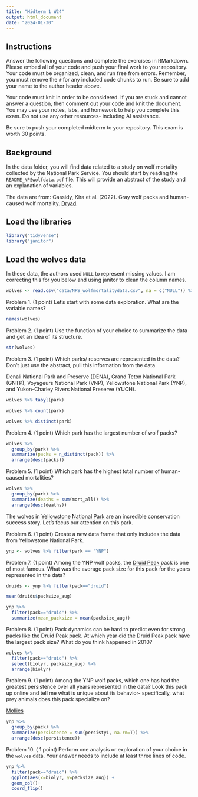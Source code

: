```yaml
---
title: "Midterm 1 W24"
output: html_document
date: "2024-01-30"
---
```


## Instructions
Answer the following questions and complete the exercises in RMarkdown. Please embed all of your code and push your final work to your repository. Your code must be organized, clean, and run free from errors. Remember, you must remove the `#` for any included code chunks to run. Be sure to add your name to the author header above. 

Your code must knit in order to be considered. If you are stuck and cannot answer a question, then comment out your code and knit the document. You may use your notes, labs, and homework to help you complete this exam. Do not use any other resources- including AI assistance.  

Be sure to push your completed midterm to your repository. This exam is worth 30 points.  

## Background
In the data folder, you will find data related to a study on wolf mortality collected by the National Park Service. You should start by reading the `README_NPSwolfdata.pdf` file. This will provide an abstract of the study and an explanation of variables.  

The data are from: Cassidy, Kira et al. (2022). Gray wolf packs and human-caused wolf mortality. [Dryad](https://doi.org/10.5061/dryad.mkkwh713f). 

## Load the libraries
```r
library("tidyverse")
library("janitor")
```

## Load the wolves data
In these data, the authors used `NULL` to represent missing values. I am correcting this for you below and using janitor to clean the column names.
```r
wolves <- read.csv("data/NPS_wolfmortalitydata.csv", na = c("NULL")) %>% clean_names()
```

Problem 1. (1 point) Let's start with some data exploration. What are the variable names?  
```r
names(wolves)
```

Problem 2. (1 point) Use the function of your choice to summarize the data and get an idea of its structure.  
```r
str(wolves)
```

Problem 3. (1 point) Which parks/ reserves are represented in the data? Don't just use the abstract, pull this information from the data.  

Denali National Park and Preserve (DENA), Grand Teton National Park (GNTP), Voyageurs National Park (VNP), Yellowstone National Park (YNP), and Yukon-Charley Rivers National Preserve (YUCH).  
```r
wolves %>% tabyl(park)
```

```r
wolves %>% count(park)
```

```r
wolves %>% distinct(park)
```

Problem 4. (1 point) Which park has the largest number of wolf packs?
```r
wolves %>% 
  group_by(park) %>%
  summarize(packs = n_distinct(pack)) %>% 
  arrange(desc(packs))
```
Problem 5. (1 point) Which park has the highest total number of human-caused mortalities?  
```r
wolves %>% 
  group_by(park) %>%
  summarize(deaths = sum(mort_all)) %>% 
  arrange(desc(deaths))
```

The wolves in [Yellowstone National Park](https://www.nps.gov/yell/learn/nature/wolf-restoration.htm) are an incredible conservation success story. Let's focus our attention on this park.  

Problem 6. (1 point) Create a new data frame that only includes the data from Yellowstone National Park.  
```r
ynp <- wolves %>% filter(park == "YNP")
```

Problem 7. (1 point) Among the YNP wolf packs, the [Druid Peak](https://www.pbs.org/wnet/nature/in-the-valley-of-the-wolves-the-druid-wolf-pack-story/209/) pack is one of most famous. What was the average pack size for this pack for the years represented in the data?
```r
druids <- ynp %>% filter(pack=="druid")
```

```r
mean(druids$packsize_aug)
```

```r
ynp %>% 
  filter(pack=="druid") %>%
  summarize(mean_packsize = mean(packsize_aug))
```

Problem 8. (1 point) Pack dynamics can be hard to predict even for strong packs like the Druid Peak pack. At which year did the Druid Peak pack have the largest pack size? What do you think happened in 2010?
```r
wolves %>% 
  filter(pack=="druid") %>% 
  select(biolyr, packsize_aug) %>% 
  arrange(biolyr)
```

Problem 9. (1 point) Among the YNP wolf packs, which one has had the greatest  persistence over all years represented in the data? Look this pack up online and tell me what is unique about its behavior- specifically, what prey animals does this pack specialize on?  

[Mollies](https://www.yellowstonewolf.org/yellowstones_wolves.php?pack_id=6)  

```r
ynp %>%
  group_by(pack) %>%
  summarize(persistence = sum(persisty1, na.rm=T)) %>% 
  arrange(desc(persistence))
```

Problem 10. ( 1 point) Perform one analysis or exploration of your choice in the `wolves` data. Your answer needs to include at least three lines of code.  
```r
ynp %>% 
  filter(pack=="druid") %>%
  ggplot(aes(x=biolyr, y=packsize_aug)) +
  geom_col()+
  coord_flip()
```